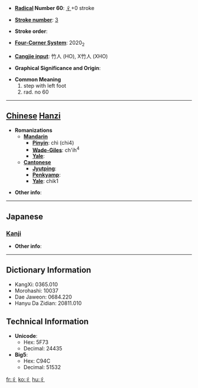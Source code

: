 * '''[[Wiktionary:Chinese radical index| Radical]] Number 60''': [[Wiktionary:Chinese radical index 彳|彳]]+0 stroke

* '''[[Wiktionary:Chinese total strokes index|Stroke number]]''': [[Wiktionary:Chinese total strokes index 3|3]]

* '''Stroke order''': 

* '''[[Wiktionary:Chinese four corner index|Four-Corner System]]''': 2020<sub>2</sub>

* '''[[Wiktionary:Chinese Cangjie index|Cangjie input]]''': 竹人 (HO), X竹人 (XHO)

* '''Graphical Significance and Origin''': 

* '''Common Meaning'''
*#step with left foot
*# rad. no 60


----

== [[Chinese]] [[Hanzi]] ==

* '''Romanizations'''
** '''[[Mandarin]]'''
*** '''[[Pinyin]]''': chì (chi4)
*** '''[[Wade-Giles]]''': ch'ih<sup>4</sup>
*** '''[[Yale]]''': 
** '''[[Cantonese]]'''
*** '''[[Jyutping]]''':
*** '''[[Penkyamp]]''': 
*** '''[[Yale]]''': chik1

* '''Other info''': 

----

==Japanese==
===[[Kanji]]===
{{kanji|on readings=[[てき]] (teki)
|kun readings=
}}

* '''Other info''':  

----

== Dictionary Information ==

* KangXi: 0365.010
* Morohashi: 10037
* Dae Jaweon: 0684.220
* Hanyu Da Zidian: 20811.010

== Technical Information ==

* '''Unicode''':
** Hex: 5F73
** Decimal: 24435
* '''Big5''':
** Hex: C94C
** Decimal: 51532

[[fr:彳]]
[[ko:彳]]
[[hu:彳]]